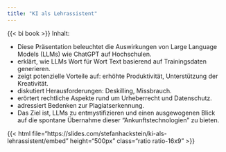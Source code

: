 ```yaml
---
title: "KI als Lehrassistent"
---
```


{{< bi book >}} Inhalt:

- Diese Präsentation beleuchtet die Auswirkungen von Large Language Models (LLMs) wie ChatGPT auf Hochschulen.
- erklärt, wie LLMs Wort für Wort Text basierend auf Trainingsdaten generieren.
- zeigt potenzielle Vorteile auf: erhöhte Produktivität, Unterstützung der Kreativität.
- diskutiert Herausforderungen: Deskilling, Missbrauch.
- erörtert rechtliche Aspekte rund um Urheberrecht und Datenschutz.
<!-- - gibt Empfehlungen zur Deklaration von KI-generierten Inhalten. -->
- adressiert Bedenken zur Plagiatserkennung.
- Das Ziel ist, LLMs zu entmystifizieren und einen ausgewogenen Blick auf die spontane Übernahme dieser "Ankunftstechnologien" zu bieten.

{{< html file="https://slides.com/stefanhackstein/ki-als-lehrassistent/embed" height="500px" class="ratio ratio-16x9" >}}